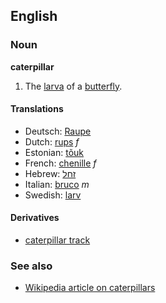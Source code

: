 ==English==
===Noun===
'''caterpillar'''

#The [[larva]] of a [[butterfly]].

====Translations====
*Deutsch: [[Raupe]] 
*Dutch: [[rups]] ''f''
*Estonian: [[tõuk]]
*French: [[chenille]] ''f''
*Hebrew: [[זחל]]
*Italian: [[bruco]] ''m''
*Swedish: [[larv]]

====Derivatives====
*[[caterpillar track]]

===See also===
*[[en:caterpillar|Wikipedia article on caterpillars]]